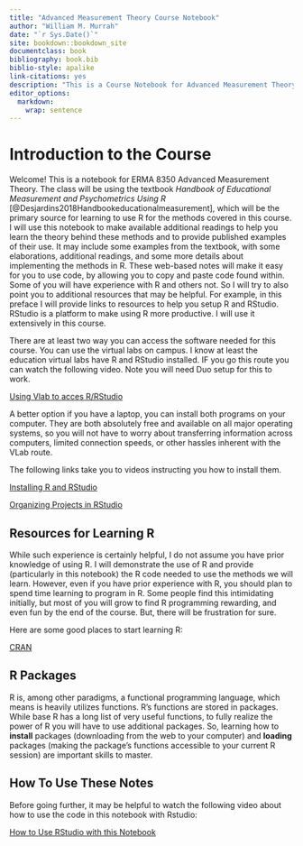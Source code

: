 ```yaml
---
title: "Advanced Measurement Theory Course Notebook"
author: "William M. Murrah"
date: "`r Sys.Date()`"
site: bookdown::bookdown_site
documentclass: book
bibliography: book.bib
biblio-style: apalike
link-citations: yes
description: "This is a Course Notebook for Advanced Measurement Theory (ERMA 8350)"
editor_options: 
  markdown: 
    wrap: sentence
---
```


# Introduction to the Course {.unnumbered}

Welcome!
This is a notebook for ERMA 8350 Advanced Measurement Theory.
The class will be using the textbook *Handbook of Educational Measurement and Psychometrics Using R* [@Desjardins2018Handbookeducationalmeasurement], which will be the primary source for learning to use R for the methods covered in this course.
I will use this notebook to make available additional readings to help you learn the theory behind these methods and to provide published examples of their use.
It may include some examples from the textbook, with some elaborations, additional readings, and some more details about implementing the methods in R.
These web-based notes will make it easy for you to use code, by allowing you to copy and paste code found within.
Some of you will have experience with R and others not.
So I will try to also point you to additional resources that may be helpful.
For example, in this preface I will provide links to resources to help you setup R and RStudio.
RStudio is a platform to make using R more productive.
I will use it extensively in this course.

There are at least two way you can access the software needed for this course.
You can use the virtual labs on campus.
I know at least the education virtual labs have R and RStudio installed.
IF you go this route you can watch the following video.
Note you will need Duo setup for this to work.

[Using Vlab to acces R/RStudio](https://nv.instructuremedia.com/fetch/QkFoYkIxc0hhUVNIRGFrSE1Hd3JCeWhUREdFPS0tZjk4ODFlYWEyZWFiNWQwYWYyZDk0YTZjMjljZTJlMjBkNmIwMzE5Yw.mp4)

A better option if you have a laptop, you can install both programs on your computer.
They are both absolutely free and available on all major operating systems, so you will not have to worry about transferring information across computers, limited connection speeds, or other hassles inherent with the VLab route.

The following links take you to videos instructing you how to install them.

[Installing R and RStudio](https://auburn.hosted.panopto.com/Panopto/Pages/Viewer.aspx?id=5dacd1fe-b888-407b-a89f-ac150135ace8)

[Organizing Projects in RStudio](https://auburn.hosted.panopto.com/Panopto/Pages/Viewer.aspx?id=aed0e2a9-004f-453f-80c7-abbe010a063b)

## Resources for Learning R {.unnumbered}

While such experience is certainly helpful, I do not assume you have prior knowledge of using R.
I will demonstrate the use of R and provide (particularly in this notebook) the R code needed to use the methods we will learn.
However, even if you have prior experience with R, you should plan to spend time learning to program in R.
Some people find this intimidating initially, but most of you will grow to find R programming rewarding, and even fun by the end of the course.
But, there will be frustration for sure.

Here are some good places to start learning R:

[CRAN](https://cran.r-project.org/)

## R Packages {.unnumbered}

R is, among other paradigms, a functional programming language, which means is heavily utilizes functions.
R's functions are stored in packages.
While base R has a long list of very useful functions, to fully realize the power of R you will have to use additional packages.
So, learning how to **install** packages (downloading from the web to your computer) and **loading** packages (making the package's functions accessible to your current R session) are important skills to master.

## How To Use These Notes {.unnumbered}

Before going further, it may be helpful to watch the following video about how to use the code in this notebook with Rstudio:

[How to Use RStudio with this Notebook](https://auburn.hosted.panopto.com/Panopto/Pages/Viewer.aspx?id=13acb849-902a-45c7-bc4e-ad870153fcae)
